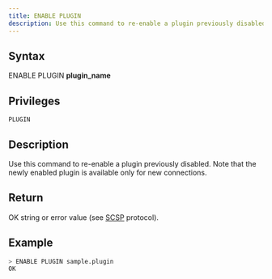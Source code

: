 ```yaml
---
title: ENABLE PLUGIN
description: Use this command to re-enable a plugin previously disabled
---
```


## Syntax

ENABLE PLUGIN **plugin_name**

## Privileges

```
PLUGIN
```

## Description

Use this command to re-enable a plugin previously disabled. Note that the newly enabled plugin is available only for new connections.

## Return

OK string or error value (see [SCSP](https://github.com/sqlitecloud/sdk/blob/master/PROTOCOL.md) protocol).

## Example

```bash
> ENABLE PLUGIN sample.plugin
OK
```
